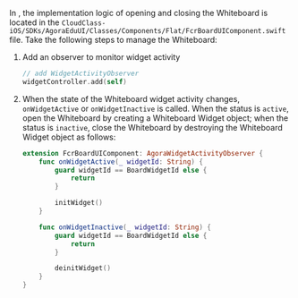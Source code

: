 <PlatformWrapper platform="ios">

In <Vg k="FC" />, the implementation logic of opening and closing the Whiteboard is located in the `CloudClass-iOS/SDKs/AgoraEduUI/Classes/Components/Flat/FcrBoardUIComponent.swift` file. Take the following steps to manage the Whiteboard:

1. Add an observer to monitor widget activity

    ```swift
    // add WidgetActivityObserver
    widgetController.add(self)
    ```

2. When the state of the Whiteboard widget activity changes, `onWidgetActive` or `onWidgetInactive` is called. When the status is `active`, open the Whiteboard by creating a Whiteboard Widget object; when the status is `inactive`, close the Whiteboard by destroying the Whiteboard Widget object as follows:

    ```swift
    extension FcrBoardUIComponent: AgoraWidgetActivityObserver {
        func onWidgetActive(_ widgetId: String) {
            guard widgetId == BoardWidgetId else {
                return
            }

            initWidget()
        }

        func onWidgetInactive(_ widgetId: String) {
            guard widgetId == BoardWidgetId else {
                return
            }

            deinitWidget()
        }
    }
    ```

</PlatformWrapper>